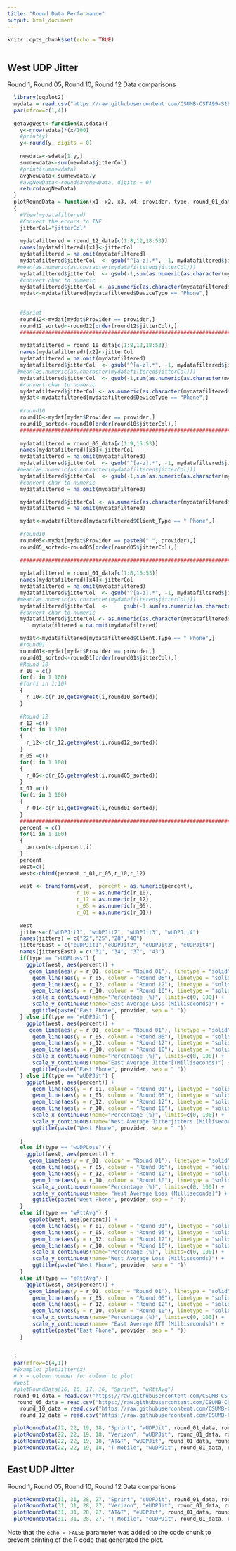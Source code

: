 ```yaml
---
title: "Round Data Performance"
output: html_document
---
```


```r
knitr::opts_chunk$set(echo = TRUE)
```


```r

```

## West UDP Jitter

Round 1, Round 05, Round 10, Round 12 Data comparisons

```r
  library(ggplot2)
  mydata = read.csv("https://raw.githubusercontent.com/CSUMB-CST499-S18/udp-mobile-analysis/master/Cumulative_Round10_Results_Final.csv")
  par(mfrow=c(1,4))
  
  getavgWest<-function(x,sdata){
    y<-nrow(sdata)*(x/100)
    #print(y)
    y<-round(y, digits = 0)
    
    newdata<-sdata[1:y,]
    sumnewdata<-sum(newdata$jitterCol)
    #print(sumnewdata)
    avgNewData<-sumnewdata/y
    #avgNewData<-round(avgNewData, digits = 0)
    return(avgNewData)
  }
  plotRoundData = function(x1, x2, x3, x4, provider, type, round_01_data, round_05_data, round_10_data, round_12_data)
  {
    #View(mydatafiltered)
    #Convert the errors to INF
    jitterCol="jitterCol"
    
    mydatafiltered = round_12_data[c(1:8,12,18:53)]
    names(mydatafiltered)[x1]<-jitterCol
    mydatafiltered = na.omit(mydatafiltered)
    mydatafiltered$jitterCol  <- gsub("^[a-z].*", -1, mydatafiltered$jitterCol)
   #mean(as.numeric(as.character(mydatafiltered$jitterCol)))
    mydatafiltered$jitterCol  <- gsub(-1,sum(as.numeric(as.character(mydatafiltered$jitterCol[mydatafiltered$jitterCol > 0])))/ length(as.numeric(as.character(mydatafiltered$jitterCol[mydatafiltered$jitterCol > 0]))), mydatafiltered$jitterCol)
    #convert char to numeric 
    mydatafiltered$jitterCol <- as.numeric(as.character(mydatafiltered$jitterCol))
    mydat<-mydatafiltered[mydatafiltered$DeviceType == "Phone",]
  
    
    #Sprint
    round12<-mydat[mydat$Provider == provider,]
    round12_sorted<-round12[order(round12$jitterCol),]
    #################################################################################################
       
    mydatafiltered = round_10_data[c(1:8,12,18:53)]
    names(mydatafiltered)[x2]<-jitterCol
    mydatafiltered = na.omit(mydatafiltered)
    mydatafiltered$jitterCol  <- gsub("^[a-z].*", -1, mydatafiltered$jitterCol)
   #mean(as.numeric(as.character(mydatafiltered$jitterCol)))
    mydatafiltered$jitterCol  <- gsub(-1,sum(as.numeric(as.character(mydatafiltered$jitterCol[mydatafiltered$jitterCol > 0])))/ length(as.numeric(as.character(mydatafiltered$jitterCol[mydatafiltered$jitterCol > 0]))), mydatafiltered$jitterCol)
    #convert char to numeric 
    mydatafiltered$jitterCol <- as.numeric(as.character(mydatafiltered$jitterCol))
    mydat<-mydatafiltered[mydatafiltered$DeviceType == "Phone",]
    
    #round10
    round10<-mydat[mydat$Provider == provider,]
    round10_sorted<-round10[order(round10$jitterCol),]
    ##############################################################################################
   
    mydatafiltered = round_05_data[c(1:9,15:53)]
    names(mydatafiltered)[x3]<-jitterCol
    mydatafiltered = na.omit(mydatafiltered)
    mydatafiltered$jitterCol  <- gsub("^[a-z].*", -1, mydatafiltered$jitterCol)
   #mean(as.numeric(as.character(mydatafiltered$jitterCol)))
    mydatafiltered$jitterCol  <- gsub(-1,sum(as.numeric(as.character(mydatafiltered$jitterCol[mydatafiltered$jitterCol > 0])))/ length(as.numeric(as.character(mydatafiltered$jitterCol[mydatafiltered$jitterCol > 0]))), mydatafiltered$jitterCol)
    #convert char to numeric 
    mydatafiltered = na.omit(mydatafiltered)

    mydatafiltered$jitterCol <- as.numeric(as.character(mydatafiltered$jitterCol))
    mydatafiltered = na.omit(mydatafiltered)

    mydat<-mydatafiltered[mydatafiltered$Client_Type == " Phone",]
    
    #round10
    round05<-mydat[mydat$Provider == paste0(" ", provider),]
    round05_sorted<-round05[order(round05$jitterCol),]
    
    ##############################################################################################
  
    mydatafiltered = round_01_data[c(1:8,15:53)]
    names(mydatafiltered)[x4]<-jitterCol
    mydatafiltered = na.omit(mydatafiltered)
    mydatafiltered$jitterCol  <- gsub("^[a-z].*", -1, mydatafiltered$jitterCol)
   #mean(as.numeric(as.character(mydatafiltered$jitterCol)))
    mydatafiltered$jitterCol  <-     gsub(-1,sum(as.numeric(as.character(mydatafiltered$jitterCol[mydatafiltered$jitterCol > 0])))/ length(as.numeric(as.character(mydatafiltered$jitterCol[mydatafiltered$jitterCol > 0]))), mydatafiltered$jitterCol)
    #convert char to numeric 
    mydatafiltered$jitterCol <- as.numeric(as.character(mydatafiltered$jitterCol))
        mydatafiltered = na.omit(mydatafiltered)

    mydat<-mydatafiltered[mydatafiltered$Client.Type == " Phone",]
    #round01
    round01<-mydat[mydat$Provider == provider,]
    round01_sorted<-round01[order(round01$jitterCol),]
    #Round 10
    r_10 = c()
    for(i in 1:100)
    #for(i in 1:10)
    {
      r_10<-c(r_10,getavgWest(i,round10_sorted))
    }
    
    #Round 12
    r_12 =c()
    for(i in 1:100)
    {
      r_12<-c(r_12,getavgWest(i,round12_sorted))
    }
    r_05 =c()
    for(i in 1:100)
    {
      r_05<-c(r_05,getavgWest(i,round05_sorted))
    }
    r_01 =c()
    for(i in 1:100)
    {
      r_01<-c(r_01,getavgWest(i,round01_sorted))
    }
    #####################################################################################
    percent = c()
    for(i in 1:100)
    {
      percent<-c(percent,i)
    }
    percent
    west=c()
    west<-cbind(percent,r_01,r_05,r_10,r_12)
    
    west <- transform(west,  percent = as.numeric(percent), 
                      r_10 = as.numeric(r_10), 
                      r_12 = as.numeric(r_12),
                      r_05 = as.numeric(r_05),
                      r_01 = as.numeric(r_01))
    
    west
    jitters=c("wUDPJit1", "wUDPJit2", "wUDPJit3", "wUDPJit4")
    names(jitters) = c("22","25","28","40")
    jittersEast = c("eUDPJit1","eUDPJit2", "eUDPJit3", "eUDPJit4")
    names(jittersEast) = c("31", "34", "37", "43")
    if(type == "eUDPLoss") {
      ggplot(west, aes(percent)) + 
       geom_line(aes(y = r_01, colour = "Round 01"), linetype = "solid", size = 1) +
        geom_line(aes(y = r_05, colour = "Round 05"), linetype = "solid", size = .90) +
        geom_line(aes(y = r_12, colour = "Round 12"), linetype = "solid", size = .80) +
        geom_line(aes(y = r_10, colour = "Round 10"), linetype = "solid", size = .70) +
        scale_x_continuous(name="Percentage (%)", limits=c(0, 100)) +
        scale_y_continuous(name="East Average Loss (Milliseconds)") +
        ggtitle(paste("East Phone", provider, sep = " "))
    } else if(type == "eUDPJit") {
      ggplot(west, aes(percent)) + 
       geom_line(aes(y = r_01, colour = "Round 01"), linetype = "solid", size = 1) +
        geom_line(aes(y = r_05, colour = "Round 05"), linetype = "solid", size = .90) +
        geom_line(aes(y = r_12, colour = "Round 12"), linetype = "solid", size = .80) +
        geom_line(aes(y = r_10, colour = "Round 10"), linetype = "solid", size = .70) +
        scale_x_continuous(name="Percentage (%)", limits=c(0, 100)) +
        scale_y_continuous(name="East Average Jitter[(Milliseconds)") +
        ggtitle(paste("East Phone", provider, sep = " "))
    } else if(type == "wUDPJit") {
      ggplot(west, aes(percent)) + 
        geom_line(aes(y = r_01, colour = "Round 01"), linetype = "solid", size = 1) +
        geom_line(aes(y = r_05, colour = "Round 05"), linetype = "solid", size = .90) +
        geom_line(aes(y = r_12, colour = "Round 12"), linetype = "solid", size = .80) +
        geom_line(aes(y = r_10, colour = "Round 10"), linetype = "solid", size = .70) +
        scale_x_continuous(name="Percentage (%)", limits=c(0, 100)) +
        scale_y_continuous(name="West Average Jitterjitters (Milliseconds)") +
        ggtitle(paste("West Phone", provider, sep = " "))
      
    }
    else if(type == "wUDPLoss") {
      ggplot(west, aes(percent)) + 
       geom_line(aes(y = r_01, colour = "Round 01"), linetype = "solid", size = 1) +
        geom_line(aes(y = r_05, colour = "Round 05"), linetype = "solid", size = .90) +
        geom_line(aes(y = r_12, colour = "Round 12"), linetype = "solid", size = .80) +
        geom_line(aes(y = r_10, colour = "Round 10"), linetype = "solid", size = .70) +
        scale_x_continuous(name="Percentage (%)", limits=c(0, 100)) +
        scale_y_continuous(name= "West Average Loss (Milliseconds)") +
        ggtitle(paste("West Phone", provider, sep = " "))
    }
    else if(type == "wRttAvg") {
       ggplot(west, aes(percent)) +
        geom_line(aes(y = r_01, colour = "Round 01"), linetype = "solid", size = 1) +
        geom_line(aes(y = r_05, colour = "Round 05"), linetype = "solid", size = .90) +
        geom_line(aes(y = r_12, colour = "Round 12"), linetype = "solid", size = .80) +
        geom_line(aes(y = r_10, colour = "Round 10"), linetype = "solid", size = .70) +
        scale_x_continuous(name="Percentage (%)", limits=c(0, 100)) +
        scale_y_continuous(name="West Average Loss (Milliseconds)") +
        ggtitle(paste("West Phone", provider, sep = " "))
    }
    else if(type == "eRttAvg") {
      ggplot(west, aes(percent)) + 
       geom_line(aes(y = r_01, colour = "Round 01"), linetype = "solid", size = 1) +
        geom_line(aes(y = r_05, colour = "Round 05"), linetype = "solid", size = .90) +
        geom_line(aes(y = r_12, colour = "Round 12"), linetype = "solid", size = .80) +
        geom_line(aes(y = r_10, colour = "Round 10"), linetype = "solid", size = .70) +
        scale_x_continuous(name="Percentage (%)", limits=c(0, 100)) +
        scale_y_continuous(name= "East Average RTT (Milliseconds)") +
        ggtitle(paste("East Phone", provider, sep = " "))
    }
  
   
  }
  par(mfrow=c(4,1))
  #Example: plotJitter(x)
  # x = column number for column to plot
  #west
  #plotRoundData(16, 16, 17, 16, "Sprint", "wRttAvg")
  round_01_data = read.csv("https://raw.githubusercontent.com/CSUMB-CST499-S18/udp-mobile-analysis/jitter/Cumulative_Round01_Results_Final.csv", na.strings = c("NA", "N/A"))
   round_05_data = read.csv("https://raw.githubusercontent.com/CSUMB-CST499-S18/udp-mobile-analysis/jitter/Cumulative_Round05_Results_Final.csv", na.strings = c("NA", "N/A"))
    round_10_data = read.csv("https://raw.githubusercontent.com/CSUMB-CST499-S18/udp-mobile-analysis/tcpAndUdpComparison/Cumulative_Round10_Results_Final.csv", na.strings = c("NA", "N/A"))
    round_12_data = read.csv("https://raw.githubusercontent.com/CSUMB-CST499-S18/udp-mobile-analysis/tcpAndUdpComparison/Round12/Cumulative_Round12_Results_Final.csv", na.strings = c("NA", "N/A"))

  plotRoundData(22, 22, 19, 18, "Sprint", "wUDPJit", round_01_data, round_05_data, round_10_data, round_12_data)
  plotRoundData(22, 22, 19, 18, "Verizon", "wUDPJit", round_01_data, round_05_data, round_10_data, round_12_data)
  plotRoundData(22, 22, 19, 18, "AT&T", "wUDPJit", round_01_data, round_05_data, round_10_data, round_12_data)
  plotRoundData(22, 22, 19, 18, "T-Mobile", "wUDPJit", round_01_data, round_05_data, round_10_data, round_12_data)

```


## East UDP Jitter

Round 1, Round 05, Round 10, Round 12 Data comparisons
```r
  plotRoundData(31, 31, 28, 27, "Sprint", "eUDPJit", round_01_data, round_05_data, round_10_data, round_12_data)
  plotRoundData(31, 31, 28, 27, "Verizon", "eUDPJit", round_01_data, round_05_data, round_10_data, round_12_data)
  plotRoundData(31, 31, 28, 27, "AT&T", "eUDPJit", round_01_data, round_05_data, round_10_data, round_12_data)
  plotRoundData(31, 31, 28, 27, "T-Mobile", "eUDPJit", round_01_data, round_05_data, round_10_data, round_12_data)
```
Note that the `echo = FALSE` parameter was added to the code chunk to prevent printing of the R code that generated the plot.
